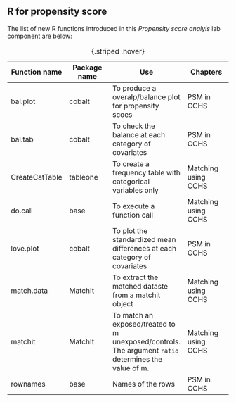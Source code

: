 ## R for propensity score {.unnumbered}

The list of new R functions introduced in this *Propensity score analyis* lab component are below:

|   Function name | Package name | Use | Chapters |
|   -------- | -------- | -------- | -------- |
| bal.plot	| cobalt	| To produce a overalp/balance plot for propensity scoes	| PSM in CCHS	|
| bal.tab	| cobalt	| To check the balance at each category of covariates	| PSM in CCHS	|
| CreateCatTable	| tableone	| To create a frequency table with categorical variables only	| Matching using CCHS	|
| do.call	| base	| To execute a function call	| Matching using CCHS	|
| love.plot	| cobalt	| To plot the standardized mean differences at each category of covariates	| PSM in CCHS	|
| match.data	| MatchIt	| To extract the matched dataste from a matchit object	| Matching using CCHS	|
| matchit	| MatchIt	| To match an exposed/treated to m unexposed/controls. The argument `ratio` determines the value of m. 	| Matching using CCHS	|
| rownames	| base	| Names of the rows	| PSM in CCHS	| 

: {.striped .hover}